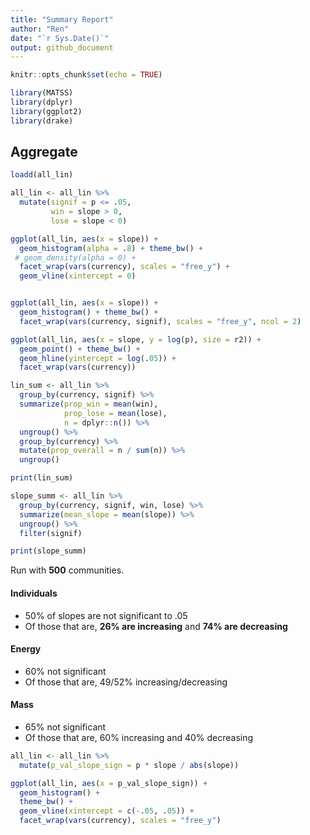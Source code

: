 ```yaml
---
title: "Summary Report"
author: "Ren"
date: "`r Sys.Date()`"
output: github_document
---
```


```r
knitr::opts_chunk$set(echo = TRUE)

library(MATSS)
library(dplyr)
library(ggplot2)
library(drake)
```

## Aggregate

```r

loadd(all_lin)

```

```r

all_lin <- all_lin %>%
  mutate(signif = p <= .05,
         win = slope > 0,
         lose = slope < 0)

ggplot(all_lin, aes(x = slope)) +
  geom_histogram(alpha = .8) + theme_bw() + 
 # geom_density(alpha = 0) +
  facet_wrap(vars(currency), scales = "free_y") +
  geom_vline(xintercept = 0)


ggplot(all_lin, aes(x = slope)) +
  geom_histogram() + theme_bw() + 
  facet_wrap(vars(currency, signif), scales = "free_y", ncol = 2) 

ggplot(all_lin, aes(x = slope, y = log(p), size = r2)) +
  geom_point() + theme_bw() +
  geom_hline(yintercept = log(.05)) +
  facet_wrap(vars(currency))
```

```r
lin_sum <- all_lin %>%
  group_by(currency, signif) %>%
  summarize(prop_win = mean(win),
            prop_lose = mean(lose),
            n = dplyr::n()) %>%
  ungroup() %>%
  group_by(currency) %>%
  mutate(prop_overall = n / sum(n)) %>%
  ungroup()

print(lin_sum)

slope_summ <- all_lin %>%
  group_by(currency, signif, win, lose) %>%
  summarize(mean_slope = mean(slope)) %>%
  ungroup() %>%
  filter(signif)

print(slope_summ)
```

Run with **500** communities.

#### Individuals

- 50% of slopes are not significant to .05
- Of those that are, **26% are increasing** and **74% are decreasing**

#### Energy

- 60% not significant
- Of those that are, 49/52% increasing/decreasing

#### Mass

- 65% not significant
- Of those that are, 60% increasing and 40% decreasing


```r


all_lin <- all_lin %>%
  mutate(p_val_slope_sign = p * slope / abs(slope))

ggplot(all_lin, aes(x = p_val_slope_sign)) +
  geom_histogram() +
  theme_bw() +
  geom_vline(xintercept = c(-.05, .05)) +
  facet_wrap(vars(currency), scales = "free_y")

```
